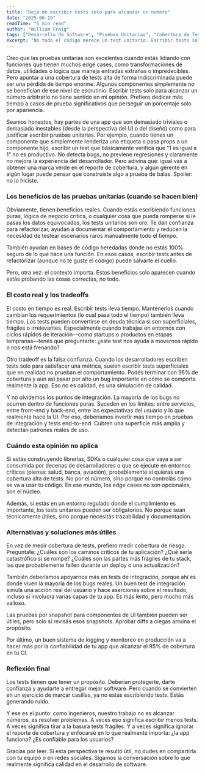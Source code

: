 ```yaml
---
title: "Deja de escribir tests solo para alcanzar un número"
date: "2025-06-19"
readTime: "6 min read"
author: "William Craig"
tags: ["Desarrollo de Software", "Pruebas Unitarias", "Cobertura de Tests", "Cultura de Ingeniería", "Buenas Prácticas", "Desarrollo Full-Stack"]
excerpt: "No todo el código merece un test unitario. Escribir tests solo para alcanzar un porcentaje arbitrario de cobertura es una pérdida de tiempo. Este artículo cuestiona la obsesión por los números de cobertura y defiende pruebas significativas y enfocadas."
---
```



Creo que las pruebas unitarias son excelentes cuando estás lidiando con funciones que tienen muchos edge cases, como transformaciones de datos, utilidades o lógica que maneja entradas extrañas o impredecibles. Pero apuntar a una cobertura de tests alta de forma indiscriminada puede ser una pérdida de tiempo enorme. Algunos componentes simplemente no se benefician de ese nivel de escrutinio. Escribir tests solo para alcanzar un número arbitrario no tiene sentido en mi opinión. Prefiero dedicar más tiempo a casos de prueba significativos que perseguir un porcentaje solo por apariencia.

Seamos honestos, hay partes de una app que son demasiado triviales o demasiado inestables (desde la perspectiva del UI o del diseño) como para justificar escribir pruebas unitarias. Por ejemplo, cuando tienes un componente que simplemente renderiza una etiqueta o pasa props a un componente hijo, escribir un test que básicamente verifica que “1 es igual a 1” no es productivo. No detecta bugs, no previene regresiones y claramente no mejora la experiencia del desarrollador. Pero adivina qué: igual vas a obtener una marca verde en el reporte de cobertura, y algún gerente en algún lugar puede pensar que construiste algo a prueba de balas. Spoiler: no lo hiciste.

### Los beneficios de las pruebas unitarias (cuando se hacen bien)

Obviamente, tienen beneficios reales. Cuando estás escribiendo funciones puras, lógica de negocio crítica, o cualquier cosa que pueda romperse si le pasas los datos equivocados, los tests unitarios son oro. Te dan confianza para refactorizar, ayudan a documentar el comportamiento y reducen la necesidad de testear escenarios raros manualmente todo el tiempo.

También ayudan en bases de código heredadas donde no estás 100% seguro de lo que hace una función. En esos casos, escribir tests antes de refactorizar (aunque no te guste el código) puede salvarte el cuello.

Pero, otra vez: el contexto importa. Estos beneficios solo aparecen cuando estás probando las cosas correctas, no todo.

### El costo real y los tradeoffs

El costo en tiempo es real. Escribir tests lleva tiempo. Mantenerlos cuando cambian los requerimientos (lo cual pasa todo el tiempo) también lleva tiempo. Los tests pueden convertirse en deuda técnica si son superficiales, frágiles o irrelevantes. Especialmente cuando trabajas en entornos con ciclos rápidos de iteración—como startups o productos en etapas tempranas—tenés que preguntarte: ¿este test nos ayuda a movernos rápido o nos está frenando?

Otro tradeoff es la falsa confianza. Cuando los desarrolladores escriben tests solo para satisfacer una métrica, suelen escribir tests superficiales que en realidad no prueban el comportamiento. Podés terminar con 95% de cobertura y aún así pasar por alto un bug importante en cómo se comporta realmente la app. Eso no es calidad, es una simulación de calidad.

Y no olvidemos los puntos de integración. La mayoría de los bugs no ocurren dentro de funciones puras. Suceden en los límites: entre servicios, entre front-end y back-end, entre las expectativas del usuario y lo que realmente hace la UI. Por eso, deberíamos invertir más tiempo en pruebas de integración y tests end-to-end. Cubren una superficie más amplia y detectan patrones reales de uso.

### Cuándo esta opinión no aplica

Si estás construyendo librerías, SDKs o cualquier cosa que vaya a ser consumida por decenas de desarrolladores o que se ejecute en entornos críticos (piensa: salud, banca, aviación), probablemente sí quieras una cobertura alta de tests. No por el número, sino porque no controlás cómo se va a usar tu código. En ese mundo, los edge cases no son opcionales, son el núcleo.

Además, si estás en un entorno regulado donde el cumplimiento es importante, los tests unitarios pueden ser obligatorios. No porque sean técnicamente útiles, sino porque necesitás trazabilidad y documentación.

### Alternativas y soluciones más útiles

En vez de medir cobertura de tests, prefiero medir cobertura de riesgo. Preguntate: ¿Cuáles son los caminos críticos de tu aplicación? ¿Qué sería catastrófico si se rompe? ¿Cuáles son las partes más frágiles de tu stack, las que probablemente fallen durante un deploy o una actualización?

También deberíamos apoyarnos más en tests de integración, porque ahí es donde viven la mayoría de los bugs reales. Un buen test de integración simula una acción real del usuario y hace aserciones sobre el resultado, incluso si involucra varias capas de tu app. Es más lento, pero mucho más valioso.

Las pruebas por snapshot para componentes de UI también pueden ser útiles, pero solo si revisás esos snapshots. Aprobar diffs a ciegas arruina el propósito.

Por último, un buen sistema de logging y monitoreo en producción va a hacer más por la confiabilidad de tu app que alcanzar el 95% de cobertura en tu CI.

### Reflexión final

Los tests tienen que tener un propósito. Deberían protegerte, darte confianza y ayudarte a entregar mejor software. Pero cuando se convierten en un ejercicio de marcar casillas, ya no estás escribiendo tests. Estás generando ruido.

Y ese es el punto: como ingenieros, nuestro trabajo no es alcanzar números, es resolver problemas. A veces eso significa escribir menos tests. A veces significa tirar a la basura tests frágiles. Y a veces significa ignorar el reporte de cobertura y enfocarse en lo que realmente importa: ¿la app funciona? ¿Es confiable para los usuarios?

Gracias por leer. Si esta perspectiva te resultó útil, no dudes en compartirla con tu equipo o en redes sociales. Sigamos la conversación sobre lo que realmente significa calidad en el desarrollo de software.
